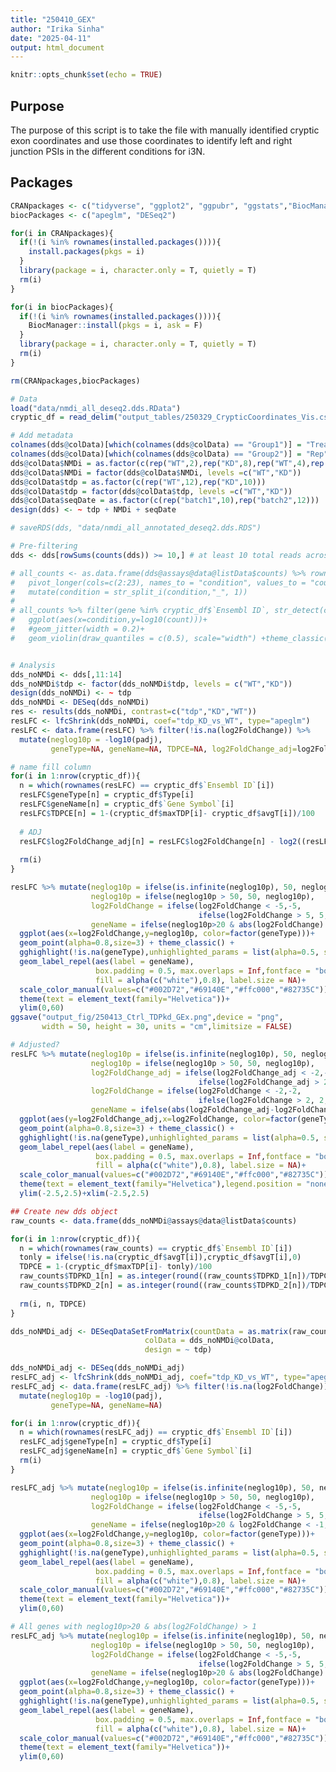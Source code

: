 ```yaml
---
title: "250410_GEX"
author: "Irika Sinha"
date: "2025-04-11"
output: html_document
---
```


```r
knitr::opts_chunk$set(echo = TRUE)
```

## Purpose

The purpose of this script is to take the file with manually identified cryptic exon coordinates and use those coordinates to identify left and right junction PSIs in the different conditions for i3N. 

## Packages

```r
CRANpackages <- c("tidyverse", "ggplot2", "ggpubr", "ggstats","BiocManager","viridis","gghighlight", "ggrepel")
biocPackages <- c("apeglm", "DESeq2")

for(i in CRANpackages){
  if(!(i %in% rownames(installed.packages()))){
    install.packages(pkgs = i)
  }
  library(package = i, character.only = T, quietly = T)
  rm(i)
}

for(i in biocPackages){
  if(!(i %in% rownames(installed.packages()))){
    BiocManager::install(pkgs = i, ask = F)
  }
  library(package = i, character.only = T, quietly = T)
  rm(i)
}

rm(CRANpackages,biocPackages)

```

```r
# Data
load("data/nmdi_all_deseq2.dds.RData")
cryptic_df = read_delim("output_tables/250329_CrypticCoordinates_Vis.csv")

# Add metadata
colnames(dds@colData)[which(colnames(dds@colData) == "Group1")] = "Treatment"
colnames(dds@colData)[which(colnames(dds@colData) == "Group2")] = "Rep"
dds@colData$NMDi = as.factor(c(rep("WT",2),rep("KD",8),rep("WT",4),rep("KD",8)))
dds@colData$NMDi = factor(dds@colData$NMDi, levels =c("WT","KD"))
dds@colData$tdp = as.factor(c(rep("WT",12),rep("KD",10)))
dds@colData$tdp = factor(dds@colData$tdp, levels =c("WT","KD"))
dds@colData$seqDate = as.factor(c(rep("batch1",10),rep("batch2",12)))
design(dds) <- ~ tdp + NMDi + seqDate

# saveRDS(dds, "data/nmdi_all_annotated_deseq2.dds.RDS")

# Pre-filtering
dds <- dds[rowSums(counts(dds)) >= 10,] # at least 10 total reads across all samples

# all_counts <- as.data.frame(dds@assays@data@listData$counts) %>% rownames_to_column("gene") %>% 
#   pivot_longer(cols=c(2:23), names_to = "condition", values_to = "count") %>%
#   mutate(condition = str_split_i(condition,"_", 1))
# 
# all_counts %>% filter(gene %in% cryptic_df$`Ensembl ID`, str_detect(condition, "T|SgC"))%>% 
#   ggplot(aes(x=condition,y=log10(count)))+
#   #geom_jitter(width = 0.2)+
#   geom_violin(draw_quantiles = c(0.5), scale="width") +theme_classic()


# Analysis
dds_noNMDi <- dds[,11:14]
dds_noNMDi$tdp <- factor(dds_noNMDi$tdp, levels = c("WT","KD"))
design(dds_noNMDi) <- ~ tdp
dds_noNMDi <- DESeq(dds_noNMDi)
res <- results(dds_noNMDi, contrast=c("tdp","KD","WT"))
resLFC <- lfcShrink(dds_noNMDi, coef="tdp_KD_vs_WT", type="apeglm")
resLFC <- data.frame(resLFC) %>% filter(!is.na(log2FoldChange)) %>% 
  mutate(neglog10p = -log10(padj), 
         geneType=NA, geneName=NA, TDPCE=NA, log2FoldChange_adj=log2FoldChange)

# name fill column
for(i in 1:nrow(cryptic_df)){
  n = which(rownames(resLFC) == cryptic_df$`Ensembl ID`[i])
  resLFC$geneType[n] = cryptic_df$Type[i]
  resLFC$geneName[n] = cryptic_df$`Gene Symbol`[i]
  resLFC$TDPCE[n] = 1-(cryptic_df$maxTDP[i]- cryptic_df$avgT[i])/100
  
  # ADJ
  resLFC$log2FoldChange_adj[n] = resLFC$log2FoldChange[n] - log2((resLFC$TDPCE[n]+0.0001))
  
  rm(i)
}

resLFC %>% mutate(neglog10p = ifelse(is.infinite(neglog10p), 50, neglog10p),
                  neglog10p = ifelse(neglog10p > 50, 50, neglog10p),
                  log2FoldChange = ifelse(log2FoldChange < -5,-5, 
                                          ifelse(log2FoldChange > 5, 5, log2FoldChange)),
                  geneName = ifelse(neglog10p>20 & abs(log2FoldChange) > 1,geneName,"")) %>%
  ggplot(aes(x=log2FoldChange,y=neglog10p, color=factor(geneType)))+ 
  geom_point(alpha=0.8,size=3) + theme_classic() + 
  gghighlight(!is.na(geneType),unhighlighted_params = list(alpha=0.5, size=2))+
  geom_label_repel(aes(label = geneName), 
                   box.padding = 0.5, max.overlaps = Inf,fontface = "bold",
                   fill = alpha(c("white"),0.8), label.size = NA)+
  scale_color_manual(values=c("#002D72","#69140E","#ffc000","#82735C"))+
  theme(text = element_text(family="Helvetica"))+
  ylim(0,60)
ggsave("output_fig/250413_Ctrl_TDPkd_GEx.png",device = "png", 
       width = 50, height = 30, units = "cm",limitsize = FALSE)

# Adjusted?
resLFC %>% mutate(neglog10p = ifelse(is.infinite(neglog10p), 50, neglog10p),
                  neglog10p = ifelse(neglog10p > 50, 50, neglog10p),
                  log2FoldChange_adj = ifelse(log2FoldChange_adj < -2,-2, 
                                          ifelse(log2FoldChange_adj > 2, 2, log2FoldChange_adj)),
                  log2FoldChange = ifelse(log2FoldChange < -2,-2, 
                                          ifelse(log2FoldChange > 2, 2, log2FoldChange)),
                  geneName = ifelse(abs(log2FoldChange_adj-log2FoldChange)>1,geneName,"")) %>%
  ggplot(aes(y=log2FoldChange_adj,x=log2FoldChange, color=factor(geneType)))+ 
  geom_point(alpha=0.8,size=3) + theme_classic() + 
  gghighlight(!is.na(geneType),unhighlighted_params = list(alpha=0.5, size=2))+
  geom_label_repel(aes(label = geneName),
                   box.padding = 0.5, max.overlaps = Inf,fontface = "bold",
                   fill = alpha(c("white"),0.8), label.size = NA)+
  scale_color_manual(values=c("#002D72","#69140E","#ffc000","#82735C"))+
  theme(text = element_text(family="Helvetica"),legend.position = "none")+
  ylim(-2.5,2.5)+xlim(-2.5,2.5)

## Create new dds object
raw_counts <- data.frame(dds_noNMDi@assays@data@listData$counts)

for(i in 1:nrow(cryptic_df)){
  n = which(rownames(raw_counts) == cryptic_df$`Ensembl ID`[i])
  tonly = ifelse(!is.na(cryptic_df$avgT[i]),cryptic_df$avgT[i],0)
  TDPCE = 1-(cryptic_df$maxTDP[i]- tonly)/100
  raw_counts$TDPKD_1[n] = as.integer(round((raw_counts$TDPKD_1[n])/TDPCE,0))
  raw_counts$TDPKD_2[n] = as.integer(round((raw_counts$TDPKD_2[n])/TDPCE,0))
  
  rm(i, n, TDPCE)
}

dds_noNMDi_adj <- DESeqDataSetFromMatrix(countData = as.matrix(raw_counts),
                              colData = dds_noNMDi@colData,
                              design = ~ tdp)

dds_noNMDi_adj <- DESeq(dds_noNMDi_adj)
resLFC_adj <- lfcShrink(dds_noNMDi_adj, coef="tdp_KD_vs_WT", type="apeglm")
resLFC_adj <- data.frame(resLFC_adj) %>% filter(!is.na(log2FoldChange)) %>% 
  mutate(neglog10p = -log10(padj), 
         geneType=NA, geneName=NA)

for(i in 1:nrow(cryptic_df)){
  n = which(rownames(resLFC_adj) == cryptic_df$`Ensembl ID`[i])
  resLFC_adj$geneType[n] = cryptic_df$Type[i]
  resLFC_adj$geneName[n] = cryptic_df$`Gene Symbol`[i]
  rm(i)
}

resLFC_adj %>% mutate(neglog10p = ifelse(is.infinite(neglog10p), 50, neglog10p),
                  neglog10p = ifelse(neglog10p > 50, 50, neglog10p),
                  log2FoldChange = ifelse(log2FoldChange < -5,-5, 
                                          ifelse(log2FoldChange > 5, 5, log2FoldChange)),
                  geneName = ifelse(neglog10p>20 & log2FoldChange < -1,geneName,"")) %>%
  ggplot(aes(x=log2FoldChange,y=neglog10p, color=factor(geneType)))+ 
  geom_point(alpha=0.8,size=3) + theme_classic() + 
  gghighlight(!is.na(geneType),unhighlighted_params = list(alpha=0.5, size=2))+
  geom_label_repel(aes(label = geneName), 
                   box.padding = 0.5, max.overlaps = Inf,fontface = "bold",
                   fill = alpha(c("white"),0.8), label.size = NA)+
  scale_color_manual(values=c("#002D72","#69140E","#ffc000","#82735C"))+
  theme(text = element_text(family="Helvetica"))+
  ylim(0,60)

# All genes with neglog10p>20 & abs(log2FoldChange) > 1
resLFC_adj %>% mutate(neglog10p = ifelse(is.infinite(neglog10p), 50, neglog10p),
                  neglog10p = ifelse(neglog10p > 50, 50, neglog10p),
                  log2FoldChange = ifelse(log2FoldChange < -5,-5, 
                                          ifelse(log2FoldChange > 5, 5, log2FoldChange)),
                  geneName = ifelse(neglog10p>20 & abs(log2FoldChange) > 1,geneName,"")) %>%
  ggplot(aes(x=log2FoldChange,y=neglog10p, color=factor(geneType)))+ 
  geom_point(alpha=0.8,size=3) + theme_classic() + 
  gghighlight(!is.na(geneType),unhighlighted_params = list(alpha=0.5, size=2))+
  geom_label_repel(aes(label = geneName), 
                   box.padding = 0.5, max.overlaps = Inf,fontface = "bold",
                   fill = alpha(c("white"),0.8), label.size = NA)+
  scale_color_manual(values=c("#002D72","#69140E","#ffc000","#82735C"))+
  theme(text = element_text(family="Helvetica"))+
  ylim(0,60)




```